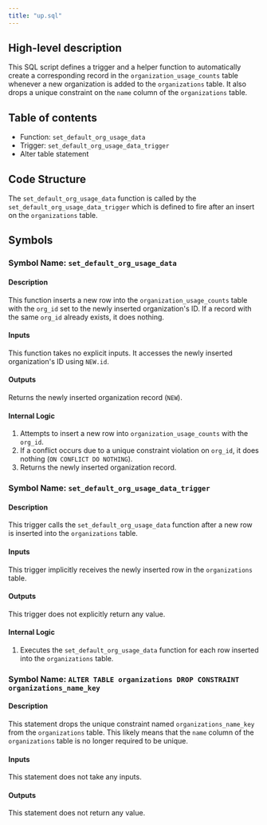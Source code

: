 ```yaml
---
title: "up.sql"
---
```


## High-level description
This SQL script defines a trigger and a helper function to automatically create a corresponding record in the `organization_usage_counts` table whenever a new organization is added to the `organizations` table. It also drops a unique constraint on the `name` column of the `organizations` table.

## Table of contents
- Function: `set_default_org_usage_data`
- Trigger: `set_default_org_usage_data_trigger`
- Alter table statement

## Code Structure
The `set_default_org_usage_data` function is called by the `set_default_org_usage_data_trigger` which is defined to fire after an insert on the `organizations` table.

## Symbols

### Symbol Name: `set_default_org_usage_data`
#### Description
This function inserts a new row into the `organization_usage_counts` table with the `org_id` set to the newly inserted organization's ID. If a record with the same `org_id` already exists, it does nothing.

#### Inputs
This function takes no explicit inputs. It accesses the newly inserted organization's ID using `NEW.id`.

#### Outputs
Returns the newly inserted organization record (`NEW`).

#### Internal Logic
1. Attempts to insert a new row into `organization_usage_counts` with the `org_id`.
2. If a conflict occurs due to a unique constraint violation on `org_id`, it does nothing (`ON CONFLICT DO NOTHING`).
3. Returns the newly inserted organization record.

### Symbol Name: `set_default_org_usage_data_trigger`
#### Description
This trigger calls the `set_default_org_usage_data` function after a new row is inserted into the `organizations` table.

#### Inputs
This trigger implicitly receives the newly inserted row in the `organizations` table.

#### Outputs
This trigger does not explicitly return any value.

#### Internal Logic
1. Executes the `set_default_org_usage_data` function for each row inserted into the `organizations` table.

### Symbol Name: `ALTER TABLE organizations DROP CONSTRAINT organizations_name_key`
#### Description
This statement drops the unique constraint named `organizations_name_key` from the `organizations` table. This likely means that the `name` column of the `organizations` table is no longer required to be unique.

#### Inputs
This statement does not take any inputs.

#### Outputs
This statement does not return any value.
